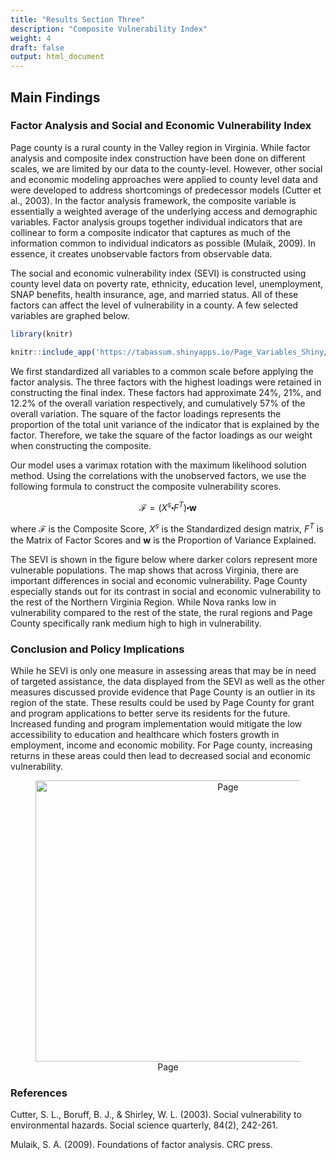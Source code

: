 ```yaml
---
title: "Results Section Three"
description: "Composite Vulnerability Index"
weight: 4
draft: false
output: html_document
---
```


## Main Findings 

### Factor Analysis and Social and Economic Vulnerability Index
Page county is a rural county in the Valley region in Virginia. While factor analysis and composite index construction have been done on different scales, we are limited by our data to the county-level. However, other social and economic modeling approaches were applied to county level data and were developed to address shortcomings of predecessor models (Cutter et al., 2003). In the factor analysis framework, the composite variable is essentially a weighted average of the underlying access and demographic variables. Factor analysis groups together individual indicators that are collinear to form a composite indicator that captures as much of the information common to individual indicators as possible (Mulaik, 2009). In essence, it creates unobservable factors from observable data.

The social and economic vulnerability index (SEVI) is constructed using county level data on poverty rate, ethnicity, education level, unemployment, SNAP benefits, health insurance, age, and married status. All of these factors can affect the level of vulnerability in a county. A few selected variables are graphed below.

```r
library(knitr)

knitr::include_app('https://tabassum.shinyapps.io/Page_Variables_Shiny/', height = "610px")
```


We first standardized all variables to a common scale before applying the factor analysis. The three factors with the highest loadings were retained in constructing the final index. These factors had approximate 24%, 21%, and 12.2% of the overall variation respectively, and cumulatively 57% of the overall variation. The square of the factor loadings represents the proportion of the total unit variance of the indicator that is explained by the factor. Therefore, we take the square of the factor loadings as our weight when constructing the composite.


Our model uses a varimax rotation with the maximum likelihood solution method. Using the correlations with the unobserved factors, we use the following formula to construct the composite vulnerability scores.

$$\mathcal{F} = (X^s\centerdot F^T) \centerdot \textbf{w}$$

where $\mathcal{F}$ is the Composite Score, 
$X^s$ is the Standardized design matrix, $F^T$ is the Matrix of Factor Scores and $\textbf{w}$ is the Proportion of Variance Explained.

The SEVI is shown in the figure below where darker colors represent more vulnerable populations. The map shows that across Virginia, there are important differences in social and economic vulnerability. Page County especially stands out for its contrast in social and economic vulnerability to the rest of the Northern Virginia Region. While Nova ranks low in vulnerability compared to the rest of the state, the rural regions and Page County specifically rank medium high to high in vulnerability. 

### Conclusion and Policy Implications

While he SEVI is only one measure in assessing areas that may be in need of targeted assistance, the data displayed from the SEVI as well as the other measures discussed provide evidence that Page County is an outlier in its region of the state. These results could be used by Page County for grant and program applications to better serve its residents for the future. Increased funding and program implementation would mitigate the low accessibility to education and healthcare which fosters growth in employment, income and economic mobility. For Page county, increasing returns in these areas could then lead to decreased social and economic vulnerability.

<center>
![Page](/findings/spatialMaps/composite.png){width=600px height=450px}
</center>


### References 
Cutter, S. L., Boruff, B. J., & Shirley, W. L. (2003). Social vulnerability to environmental hazards. Social science quarterly, 84(2), 242-261.

Mulaik, S. A. (2009). Foundations of factor analysis. CRC press.
